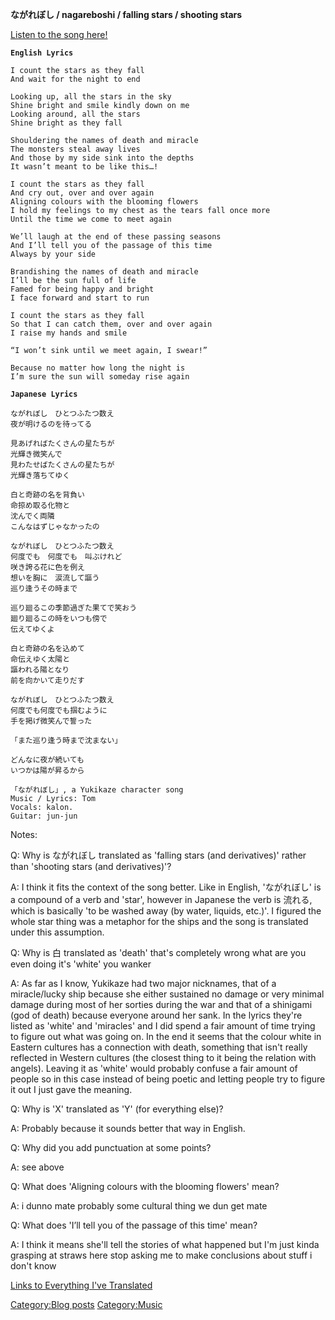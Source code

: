 '''ながれぼし / nagareboshi  / falling stars / shooting stars''' 

[https://www.youtube.com/watch?v=WI9kuxv3ADw Listen to the song here!]

 '''English Lyrics'''

 I count the stars as they fall
 And wait for the night to end

 Looking up, all the stars in the sky
 Shine bright and smile kindly down on me
 Looking around, all the stars 
 Shine bright as they fall

 Shouldering the names of death and miracle
 The monsters steal away lives
 And those by my side sink into the depths
 It wasn’t meant to be like this…!

 I count the stars as they fall
 And cry out, over and over again
 Aligning colours with the blooming flowers
 I hold my feelings to my chest as the tears fall once more 
 Until the time we come to meet again

 We’ll laugh at the end of these passing seasons
 And I’ll tell you of the passage of this time
 Always by your side

 Brandishing the names of death and miracle
 I’ll be the sun full of life
 Famed for being happy and bright
 I face forward and start to run

 I count the stars as they fall
 So that I can catch them, over and over again
 I raise my hands and smile

 “I won’t sink until we meet again, I swear!”

 Because no matter how long the night is
 I’m sure the sun will someday rise again


 '''Japanese Lyrics'''

 ながれぼし　ひとつふたつ数え
 夜が明けるのを待ってる

 見あげればたくさんの星たちが
 光輝き微笑んで
 見わたせばたくさんの星たちが
 光輝き落ちてゆく

 白と奇跡の名を背負い
 命掠め取る化物と
 沈んでく両隣
 こんなはずじゃなかったの

 ながれぼし　ひとつふたつ数え
 何度でも　何度でも　叫ぶけれど
 咲き誇る花に色を例え
 想いを胸に　涙流して謳う
 巡り逢うその時まで

 巡り廻るこの季節過ぎた果てで笑おう
 廻り廻るこの時をいつも傍で
 伝えてゆくよ

 白と奇跡の名を込めて
 命伝えゆく太陽と
 謳われる陽となり
 前を向かいて走りだす

 ながれぼし　ひとつふたつ数え
 何度でも何度でも掴むように
 手を掲げ微笑んで誓った

 「また巡り逢う時まで沈まない」

 どんなに夜が続いても
 いつかは陽が昇るから


 「ながれぼし」, a Yukikaze character song
 Music / Lyrics: Tom
 Vocals: kalon.
 Guitar: jun-jun


Notes:

Q: Why is ながれぼし translated as 'falling stars (and derivatives)' rather than 'shooting stars (and derivatives)'?

A: I think it fits the context of the song better. Like in English, 'ながれぼし' is a compound of a verb and 'star', however in Japanese the verb is 流れる, which is basically 'to be washed away (by water, liquids, etc.)'. I figured the whole star thing was a metaphor for the ships and the song is translated under this assumption.

Q: Why is 白 translated as 'death' that's completely wrong what are you even doing it's 'white' you wanker

A: As far as I know, Yukikaze had two major nicknames, that of a miracle/lucky ship because she either sustained no damage or very minimal damage during most of her sorties during the war and that of a shinigami (god of death) because everyone around her sank. In the lyrics they're listed as 'white' and 'miracles' and I did spend a fair amount of time trying to figure out what was going on. In the end it seems that the colour white in Eastern cultures has a connection with death, something that isn't really reflected in Western cultures (the closest thing to it being the relation with angels). Leaving it as 'white' would probably confuse a fair amount of people so in this case instead of being poetic and letting people try to figure it out I just gave the meaning.

Q: Why is 'X' translated as 'Y' (for everything else)?

A: Probably because it sounds better that way in English.

Q: Why did you add punctuation at some points?

A: see above

Q: What does 'Aligning colours with the blooming flowers' mean?

A: i dunno mate probably some cultural thing we dun get mate

Q: What does 'I’ll tell you of the passage of this time' mean?

A: I think it means she'll tell the stories of what happened but I'm just kinda grasping at straws here stop asking me to make conclusions about stuff i don't know


[http://kancolle.wikia.com/wiki/User:ToastSoul Links to Everything I've Translated]
[[Category:Blog posts]]
[[Category:Music]]